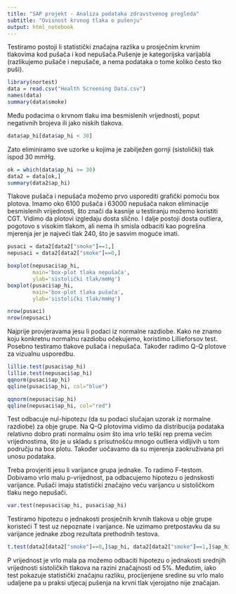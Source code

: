 ```yaml
---
title: "SAP projekt - Analiza podataka zdravstvenog pregleda"
subtitle: "Ovisnost krvnog tlaka o pušenju" 
output: html_notebook
---
```


Testiramo postoji li statistički značajna razlika u prosječnim krvnim tlakovima kod pušača i kod nepušača.Pušenje je kategorijska varijabla (razlikujemo pušače i nepušače, a nema podataka o tome koliko često tko puši). 
```r
library(nortest)
data = read.csv("Health Screening Data.csv")
names(data)
summary(data$smoke)


```
Među podacima o krvnom tlaku ima besmislenih vrijednosti, poput negativnih brojeva ili jako niskih tlakova.
```r
data$ap_hi[data$ap_hi < 30]
```


Zato eliminiramo sve uzorke u kojima je zabilježen gornji (sistolički) tlak ispod 30 mmHg.

```r
ok = which(data$ap_hi >= 30)
data2 = data[ok,]
summary(data2$ap_hi)
```
Tlakove pušača i nepušača možemo prvo usporediti grafički pomoću box plotova. Imamo oko 6100 pušača i 63000 nepušača nakon eliminacije besmislenih vrijednosti, što znači da kasnije u testiranju možemo koristiti CGT. Vidimo da plotovi izgledaju dosta slično. I dalje postoji dosta outliera, pogotovo s visokim tlakom, ali nema ih smisla odbaciti kao pogrešna mjerenja jer je najveći tlak 240, što je sasvim moguće imati.

```r
pusaci = data2[data2["smoke"]==1,]
nepusaci = data2[data2["smoke"]==0,]

boxplot(nepusaci$ap_hi,
        main='box-plot tlaka nepušača',
        ylab='sistolički tlak/mmHg')
boxplot(pusaci$ap_hi,
        main='box-plot tlaka pušača',
        ylab='sistolički tlak/mmHg')

nrow(pusaci)
nrow(nepusaci)

```
Najprije provjeravama jesu li podaci iz normalne razdiobe. Kako ne znamo koju konkretnu normalnu razdiobu očekujemo, koristimo Lillieforsov test. Posebno testiramo tlakove pušača i nepušača. Također radimo Q-Q plotove za vizualnu usporedbu.
```r
lillie.test(pusaci$ap_hi)
lillie.test(nepusaci$ap_hi)
qqnorm(pusaci$ap_hi)
qqline(pusaci$ap_hi, col="blue")

qqnorm(nepusaci$ap_hi)
qqline(nepusaci$ap_hi, col="red")

```
Test odbacuje nul-hipotezu (da su podaci slučajan uzorak iz normalne razdiobe) za obje grupe. Na Q-Q plotovima vidimo da distribucija podataka relativno dobro prati normalnu osim što ima vrlo teški rep prema većim vrijednostima, što je u skladu s prisutnošću mnogo outliera vidljivih u tom području na box plotu. Također uočavamo da su mjerenja zaokruživana pri unosu podataka.


Treba provjeriti jesu li varijance grupa jednake. To radimo F-testom. Dobivamo vrlo malu p-vrijednost, pa odbacujemo hipotezu o jednskosti varijance. Pušači imaju statistički značajno veću varijancu u sistoličkom tlaku nego nepušači.
```r
var.test(nepusaci$ap_hi, pusaci$ap_hi)
```

Testiramo hipotezu o jednakosti prosječnih krvnih tlakova u obje grupe koristeći T test uz nepoznate i varijance. Ne uzimamo pretpostavku da su varijance jednake zbog rezultata prethodnih testova. 

```r
t.test(data2[data2["smoke"]==0,]$ap_hi, data2[data2["smoke"]==1,]$ap_hi, alternative = "two.sided", mu = 0, paired = FALSE, var.equal = FALSE, conf.level = 0.95)
```
P vrijednost je vrlo mala pa možemo odbaciti hipotezu o jednakosti srednjih vrijednosti sistoličkih tlakova na razini značajnosti od 5%. Međutim, iako test pokazuje statistički značajnu razliku, procijenjene sredine su vrlo malo udaljene pa u praksi utjecaj pušenja na krvni tlak vjerojatno nije značajan.
